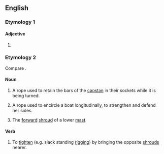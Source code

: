 ==English==

===Etymology 1===

====Adjective====
{{head|en|comparative adjective}}

# {{en-comparative of|swift}}

===Etymology 2===
Compare {{m|en|swivel}}.

====Noun====
{{en-noun}}

# {{lb|en|nautical}} A rope used to retain the bars of the [[capstan]] in their sockets while it is being turned.
# {{lb|en|nautical}} A rope used to encircle a boat longitudinally, to strengthen and defend her sides.
# {{lb|en|nautical}} The [[forward]] [[shroud]] of a lower [[mast]].

====Verb====
{{en-verb}}

# {{lb|en|nautical|transitive}} To [[tighten]] (e.g. slack standing [[rigging]]) by bringing the opposite [[shroud]]s nearer.